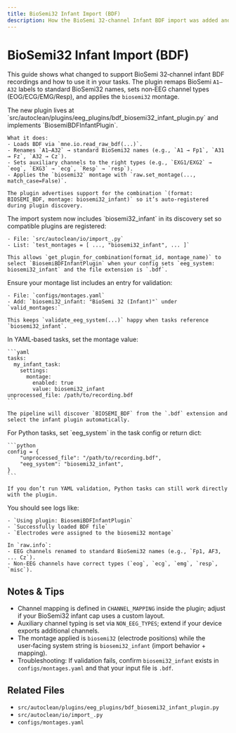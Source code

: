 ```yaml
---
title: BioSemi32 Infant Import (BDF)
description: How the BioSemi 32‑channel Infant BDF import was added and how to use it.
---
```


# BioSemi32 Infant Import (BDF)

This guide shows what changed to support BioSemi 32‑channel infant BDF recordings and how to use it in your tasks. The plugin remaps BioSemi `A1–A32` labels to standard BioSemi32 names, sets non‑EEG channel types (EOG/ECG/EMG/Resp), and applies the `biosemi32` montage.

<Steps>
  <Step title="Add the EEG plugin">
    The new plugin lives at `src/autoclean/plugins/eeg_plugins/bdf_biosemi32_infant_plugin.py` and implements `BiosemiBDFInfantPlugin`.

    What it does:
    - Loads BDF via `mne.io.read_raw_bdf(...)`.
    - Renames `A1–A32` → standard BioSemi32 names (e.g., `A1 → Fp1`, `A31 → Fz`, `A32 → Cz`).
    - Sets auxiliary channels to the right types (e.g., `EXG1/EXG2` → `eog`, `EXG3` → `ecg`, `Resp` → `resp`).
    - Applies the `biosemi32` montage with `raw.set_montage(..., match_case=False)`.

    The plugin advertises support for the combination `(format: BIOSEMI_BDF, montage: biosemi32_infant)` so it’s auto‑registered during plugin discovery.
  </Step>

  <Step title="Expose the montage in discovery">
    The import system now includes `biosemi32_infant` in its discovery set so compatible plugins are registered:

    - File: `src/autoclean/io/import_.py`
    - List: `test_montages = [ ..., "biosemi32_infant", ... ]`

    This allows `get_plugin_for_combination(format_id, montage_name)` to select `BiosemiBDFInfantPlugin` when your config sets `eeg_system: biosemi32_infant` and the file extension is `.bdf`.
  </Step>

  <Step title="Add the montage to configuration">
    Ensure your montage list includes an entry for validation:

    - File: `configs/montages.yaml`
    - Add: `biosemi32_infant: "BioSemi 32 (Infant)"` under `valid_montages:`

    This keeps `validate_eeg_system(...)` happy when tasks reference `biosemi32_infant`.
  </Step>

  <Step title="Use it in a task (YAML)">
    In YAML‑based tasks, set the montage value:

    ```yaml
    tasks:
      my_infant_task:
        settings:
          montage:
            enabled: true
            value: biosemi32_infant
    unprocessed_file: /path/to/recording.bdf
    ```

    The pipeline will discover `BIOSEMI_BDF` from the `.bdf` extension and select the infant plugin automatically.
  </Step>

  <Step title="Use it in a task (Python)">
    For Python tasks, set `eeg_system` in the task config or return dict:

    ```python
    config = {
        "unprocessed_file": "/path/to/recording.bdf",
        "eeg_system": "biosemi32_infant",
    }
    ```

    If you don’t run YAML validation, Python tasks can still work directly with the plugin.
  </Step>

  <Step title="Verify the import">
    You should see logs like:

    - `Using plugin: BiosemiBDFInfantPlugin`
    - `Successfully loaded BDF file`
    - `Electrodes were assigned to the biosemi32 montage`

    In `raw.info`:
    - EEG channels renamed to standard BioSemi32 names (e.g., `Fp1, AF3, ... Cz`).
    - Non‑EEG channels have correct types (`eog`, `ecg`, `emg`, `resp`, `misc`).
  </Step>
</Steps>

## Notes & Tips

- Channel mapping is defined in `CHANNEL_MAPPING` inside the plugin; adjust if your BioSemi32 infant cap uses a custom layout.
- Auxiliary channel typing is set via `NON_EEG_TYPES`; extend if your device exports additional channels.
- The montage applied is `biosemi32` (electrode positions) while the user‑facing system string is `biosemi32_infant` (import behavior + mapping).
- Troubleshooting: If validation fails, confirm `biosemi32_infant` exists in `configs/montages.yaml` and that your input file is `.bdf`.

## Related Files

- `src/autoclean/plugins/eeg_plugins/bdf_biosemi32_infant_plugin.py`
- `src/autoclean/io/import_.py`
- `configs/montages.yaml`

